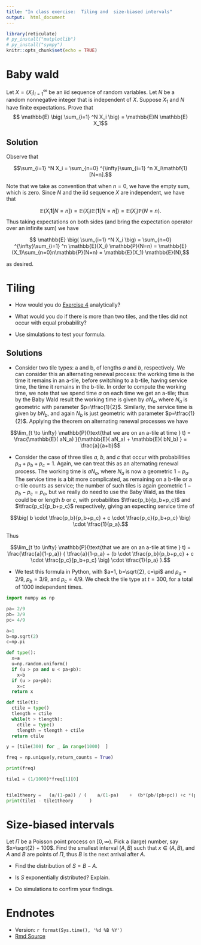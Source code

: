 ```yaml
---
title: "In class exercise:  Tiling and  size-biased intervals"
output:  html_document
---
```



```r
library(reticulate)
# py_install("matplotlib")
# py_install("sympy")
knitr::opts_chunk$set(echo = TRUE)
```


# Baby wald

Let $X=(X_i)_{i=1}^{\infty}$ be an iid sequence of random variables.  Let $N$ be a random nonnegative integer that is independent of $X$.  Suppose $X_1$ and $N$ have finite expectations. Prove that
$$ \mathbb{E} \big( \sum_{i=1} ^N X_i \big)  = \mathbb{E}N \mathbb{E} X_1$$

## Solution

Observe that 

$$\sum_{i=1} ^N X_i  =  \sum_{n=0} ^{\infty}\sum_{i=1} ^n X_i\mathbf{1}[N=n].$$

Note that we take as convention that when $n=0$, we have the empty sum, which is zero. Since $N$ and the iid sequence $X$ are independent, we have that

$$\mathbb{E}(X_i \mathbf{1}[N=n] ) = \mathbb{E}(X_i) \mathbb{E}(\mathbf{1}[N=n] ) =  \mathbb{E}(X_i) \mathbb{P}(N=n).$$
Thus taking expectations on both sides (and bring the expectation operator over an infinite sum) we have 

$$ \mathbb{E} \big( \sum_{i=1} ^N X_i \big) = \sum_{n=0} ^{\infty}\sum_{i=1} ^n \mathbb{E}(X_i) \mathbb{P}(N=n) = \mathbb{E}(X_1)\sum_{n=0}n\mathbb{P}(N=n) = \mathbb{E}(X_1) \mathbb{E}(N),$$

as desired.


# Tiling

*  How would you do [Exercise 4](https://tsoo-math.github.io/ucl/QHW6.1-sols.html) analytically? 



*  What would you do if there is more than two tiles, and the tiles did not occur with equal probability?

* Use simulations to test your formula.  


## Solutions

* Consider two tile types: a and b, of lengths $a$ and $b$, respectively.    We can consider this an alternating renewal process: the working time is the time it remains in an a-tile, before switching to a b-tile, having service time, the time it remains in the b-tile. In order to compute the working time, we note that we spend time $a$ on each time we get an a-tile; thus by the Baby Wald result the working time is given by $aN_a$, where $N_a$ is geometric with parameter $p=\tfrac{1}{2}$.   Similarly, the service time is given by $bN_b$, and again $N_b$ is just geometric with parameter $p=\tfrac{1}{2}$.   Applying the theorem on alternating renewal processes we have 

$$\lim_{t \to \infty} \mathbb{P}(\text{that we are on an a-tile at time } t) = \frac{\mathbb{E}( aN_a) }{\mathbb{E}( aN_a) + \mathbb{E}( bN_b) } = \frac{a}{a+b}$$


*  Consider the case of three tiles $a$, $b$, and $c$ that occur with probabilities $p_a + p_b + p_c =1$.  Again, we can treat this as an alternating renewal process.  The working time is $aN_a$, where $N_a$ is now a geometric $1-p_a$.  The service time is a bit more complicated, as remaining on a b-tile or a c-tile counts as service; the number of such tiles is again geometric $1-p_b-p_c = p_a$, but we really do need to use the Baby Wald, as the tiles could be or length $b$ or $c$, with probabilites $\tfrac{p_b}{p_b+p_c}$ and $\tfrac{p_c}{p_b+p_c}$ respectively, giving an expecting service time of 

$$\big( b \cdot \tfrac{p_b}{p_b+p_c} + c \cdot \tfrac{p_c}{p_b+p_c} \big) \cdot \tfrac{1}{p_a}.$$

Thus

$$\lim_{t \to \infty} \mathbb{P}(\text{that we are on an a-tile at time } t) = \frac{\tfrac{a}{1-p_a}} { \tfrac{a}{1-p_a}  +  (b \cdot \tfrac{p_b}{p_b+p_c} + c \cdot \tfrac{p_c}{p_b+p_c} \big) \cdot \tfrac{1}{p_a} }.$$

*  We test this formula in Python, with $a=1, b=\sqrt{2}, c=\pi$ and $p_a = 2/9$, $p_b=3/9$, and $p_c = 4/9$.  We check the tile type at  $t=300$, for a total of $1000$ independent times. 

```python
import numpy as np

pa= 2/9
pb= 3/9
pc= 4/9

a=1
b=np.sqrt(2)
c=np.pi

def type():
  x=a
  u=np.random.uniform()
  if (u > pa and u < pa+pb):
    x=b
  if (u > pa+pb):
    x=c
  return x

def tile(t):
  ctile = type()
  tlength = ctile
  while(t > tlength):
    ctile = type()
    tlength = tlength + ctile
  return ctile

y = [tile(300) for _ in range(1000)  ]

freq = np.unique(y,return_counts = True)

print(freq)

tile1 = (1/1000)*freq[1][0]


tile1theory =   (a/(1-pa)) / (    a/(1-pa)    +  (b*(pb/(pb+pc)) +c *(pc/(pb + pc)))*(1/pa)                   ) 
print(tile1 - tile1theory      )

```




# Size-biased intervals

Let $\Pi$ be a Poisson point process on $[0, \infty)$.  Pick a (large)  number, say $x=\sqrt{2} + 100$.    Find the smallest interval $(A,B)$ such that $x \in (A,B)$, and $A$ and $B$ are points of $\Pi$, thus $B$ is the next arrival after $A$.       

*  Find the distribution of $S=B - A$.   

*  Is $S$ exponentially distributed?  Explain.

*  Do simulations to confirm your findings. 

#  Endnotes

* Version: `r format(Sys.time(), '%d %B %Y')`
* [Rmd Source](https://tsoo-math.github.io/ucl2/week14-sols.Rmd)
<br>
<br>
<br>

